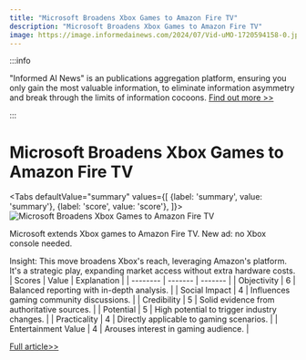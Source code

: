 ```yaml
---
title: "Microsoft Broadens Xbox Games to Amazon Fire TV"
description: "Microsoft Broadens Xbox Games to Amazon Fire TV"
image: https://image.informedainews.com/2024/07/Vid-uMO-1720594158-0.jpg
---
```



:::info

"Informed AI News" is an publications aggregation platform, ensuring you only gain the most valuable information, to eliminate information asymmetry and break through the limits of information cocoons.  [Find out more >>](/)

:::

# Microsoft Broadens Xbox Games to Amazon Fire TV


<Tabs
	defaultValue="summary"
	values={[
	{label: 'summary', value: 'summary'},
	{label: 'score', value: 'score'},
]}>
<TabItem value="summary">
<img
  src="https://image.informedainews.com/2024/07/Vid-uMO-1720594158-0.jpg"
  alt="Microsoft Broadens Xbox Games to Amazon Fire TV"
/>



Microsoft extends Xbox games to Amazon Fire TV. New ad: no Xbox console needed.

Insight: This move broadens Xbox's reach, leveraging Amazon's platform. It's a strategic play, expanding market access without extra hardware costs.
</TabItem>
<TabItem value="score">
	| Scores     | Value   | Explanation |
	| -------- | ------- | ------- |
	| Objectivity  | 6    | Balanced reporting with in-depth analysis.    |
	| Social Impact | 4     | Influences gaming community discussions.    |
	| Credibility    | 5    | Solid evidence from authoritative sources.    |
	| Potential    | 5    | High potential to trigger industry changes.    |
	| Practicality    | 4    | Directly applicable to gaming scenarios.    |
	| Entertainment Value    | 4    | Arouses interest in gaming audience.    |
</TabItem>
</Tabs>

[Full article>>](https://www.ign.com/articles/microsofts-amazon-fire-tv-ad-declares-you-dont-need-an-xbox-to-play-xbox)
